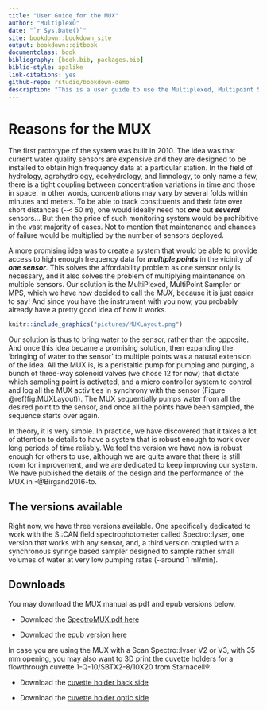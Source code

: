 ```yaml
--- 
title: "User Guide for the MUX"
author: "MultiplexÔ"
date: "`r Sys.Date()`"
site: bookdown::bookdown_site
output: bookdown::gitbook
documentclass: book
bibliography: [book.bib, packages.bib]
biblio-style: apalike
link-citations: yes
github-repo: rstudio/bookdown-demo
description: "This is a user guide to use the Multiplexed, Multipoint Sampler system called MUX"
---
```


# Reasons for the MUX

The first prototype of the system was built in 2010. The idea was that current water quality sensors are expensive and they are designed to be installed to obtain high frequency data at a particular station. In the field of hydrology, agrohydrology, ecohydrology, and limnology, to only name a few, there is a tight coupling between concentration variations in time and those in space. In other words, concentrations may vary by several folds within minutes and meters. To be able to track constituents and their fate over short distances (~< 50 m), one would ideally need not *__one__* but *__several__* sensors... But then the price of such monitoring system would be prohibitive in the vast majority of cases. Not to mention that maintenance and chances of failure would be multiplied by the number of sensors deployed.

A more promising idea was to create a system that would be able to provide access to high enough frequency data for *__multiple points__* in the vicinity of *__one sensor__*. This solves the affordability problem as one sensor only is necessary, and it also solves the problem of multiplying maintenance on multiple sensors. Our solution is the MultiPlexed, MultiPoint Sampler or MPS, which we have now decided to call the *MUX*, because it is just easier to say! And since you have the instrument with you now, you probably already have a pretty good idea of how it works. 


```r
knitr::include_graphics("pictures/MUXLayout.png")
```

Our solution is thus to bring water to the sensor, rather than the opposite. And once this idea became a promising solution, then expanding the 'bringing of water to the sensor' to multiple points was a natural extension of the idea. All the MUX is, is a peristaltic pump for pumping and purging, a bunch of three-way solenoid valves (we chose 12 for now) that dictate which sampling point is activated, and a micro controller system to control and log all the MUX activities in synchrony with the sensor (Figure \@ref(fig:MUXLayout)). The MUX sequentially pumps water from all the desired point to the sensor, and once all the points have been sampled, the sequence starts over again. 

In theory, it is very simple. In practice, we have discovered that it takes a lot of attention to details to have a system that is robust enough to work over long periods of time reliably. We feel the version we have now is robust enough for others to use, although we are quite aware that there is still room for improvement, and we are dedicated to keep improving our system. We have published the details of the design and the performance of the MUX in -@Birgand2016-to.

## The versions available
Right now, we have three versions available. One specifically dedicated to work with the S::CAN field spectrophotometer called Spectro::lyser, one version that works with any sensor, and, a third version coupled with a synchronous syringe based sampler designed to sample rather small volumes of water at very low pumping rates (~around 1 ml/min).

## Downloads

You may download the MUX manual as pdf and epub versions below.

- Download the [SpectroMUX.pdf here](https://francoisbirgand.github.io/Multiplexo/MUXManual.pdf)

- Download the [epub version here](https://francoisbirgand.github.io/Multiplexo/MUXManual.epub)

In case you are using the MUX with a Scan Spectro::lyser V2 or V3, with 35 mm opening, you may also want to 3D print the cuvette holders for a flowthrough cuvette 1-Q-10/SBTX2-8/10X20 from Starnacell®.

- Download the [cuvette holder back side](https://francoisbirgand.github.io/Multiplexo/cuvette_holder_back_side.stl)

- Download the [cuvette holder optic side](https://francoisbirgand.github.io/Multiplexo/cuvette_holder_optics_side.stl)
